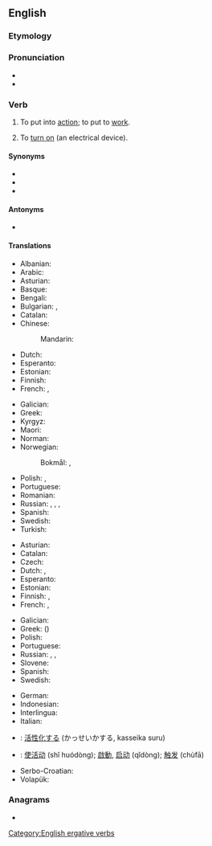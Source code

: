 ==English==

===Etymology===
{{suffix|en|active|ate}}

===Pronunciation===
* {{IPA|/ˈæktɪˌveɪt/|lang=en}}
* {{audio|en-us-activate.ogg|Audio (US)|lang=en}}

===Verb===
{{en-verb|activat}}

# {{lb|en|transitive}} To put into [[action]]; to put to [[work]].
# {{lb|en|transitive}} To [[turn on]] (an electrical device).

====Synonyms====
* {{l|en|actuate}}
* {{l|en|enable}}
* {{l|en|turn on}}

====Antonyms====
* {{l|en|deactivate}}

====Translations====
{{trans-top|to put into action}}
* Albanian: {{t+|sq|aktivizoj}}
* Arabic: {{t+|ar|فَعَّلَ}}
* Asturian: {{t|ast|activar}}
* Basque: {{t|eu|aktibatu}}
* Bengali: {{t|bn|সক্রিয় করা}}
* Bulgarian: {{t+|bg|пускам}}, {{t+|bg|активирам}}
* Catalan: {{t+|ca|activar}}
* Chinese:
*: Mandarin: {{t+|cmn|激活|tr=jīhuó|sc=Hani}}
* Dutch: {{t+|nl|activeren}}
* Esperanto: {{t|eo|aktivigi}}
* Estonian: {{t|et|rakendama}}
* Finnish: {{t+|fi|aktivoida}}
* French: {{t+|fr|actionner}}, {{t+|fr|activer}}
{{trans-mid}}
* Galician: {{t|gl|activar}}
* Greek: {{t+|el|ενεργοποιώ}}
* Kyrgyz: {{t+|ky|жандыруу}}
* Maori: {{t|mi|whakahohe}}
* Norman: {{t|nrf|activiser}}
* Norwegian:
*: Bokmål: {{t+|nb|aktivere}}, {{t+|nb|aktivisere}}
* Polish: {{t+|pl|aktywować}}, {{t|pl|uaktywnić}}
* Portuguese: {{t+|pt|ativar}}
* Romanian: {{t+|ro|activa}}
* Russian: {{t+|ru|активизи́ровать|impf|pf}}, {{t+|ru|активи́ровать|impf|pf}}, {{t|ru|[[приводи́ть]] в [[де́йствие]]|impf}}, {{t|ru|[[привести́]] в [[де́йствие]]|pf}}
* Spanish: {{t+|es|activar}}
* Swedish: {{t+|sv|aktivera}}
* Turkish: {{t+|tr|etkinleştirmek}}
{{trans-bottom}}

{{trans-top|to turn on}}
* Asturian: {{t|ast|activar}}
* Catalan: {{t+|ca|activar}}
* Czech: {{t+|cs|zapnout}}
* Dutch: {{t+|nl|aanzetten}}, {{t+|nl|inschakelen}}
* Esperanto: {{t|eo|aktivigi}}
* Estonian: {{t+|et|käivitama}}
* Finnish: {{t+|fi|aktivoida}}, {{t+|fi|käynnistää}}
* French: {{t+|fr|actionner}}, {{t+|fr|allumer}}
{{trans-mid}}
* Galician: {{t|gl|activar}}
* Greek: {{t+|el|ενεργοποιώ}} ({{t+|el|ανοίγω}})
* Polish: {{t+|pl|włączyć}}
* Portuguese: {{t+|pt|ativar}}
* Russian: {{t+|ru|активи́ровать|impf|pf}}, {{t+|ru|включа́ть|impf}}, {{t+|ru|включи́ть|pf}}
* Slovene: {{t|sl|vključiti}}
* Spanish: {{t+|es|activar}}
* Swedish: {{t+|sv|aktivera}}
{{trans-bottom}}

{{checktrans-top}}
* German: {{t+check|de|aktivieren}}
* Indonesian: {{t+check|id|aktif|alt=mengaktifkan}}
* Interlingua: {{t-check|ia|activar}}
* Italian: {{t-check|it|attivare}}
{{trans-mid}}
* {{ttbc|ja}}: [[活性化]]する (かっせいかする, kasseika suru)
* {{ttbc|cmn}}: [[使活动]] (shǐ huódòng); [[啟動]], [[启动]] (qǐdòng); [[触发]] (chùfā)
* Serbo-Croatian: {{t-check|sh|aktivírati}}
* Volapük: {{t-check|vo|dunotön}}
{{trans-bottom}}

===Anagrams===
* {{anagrams|en|cavitate}}

[[Category:English ergative verbs]]